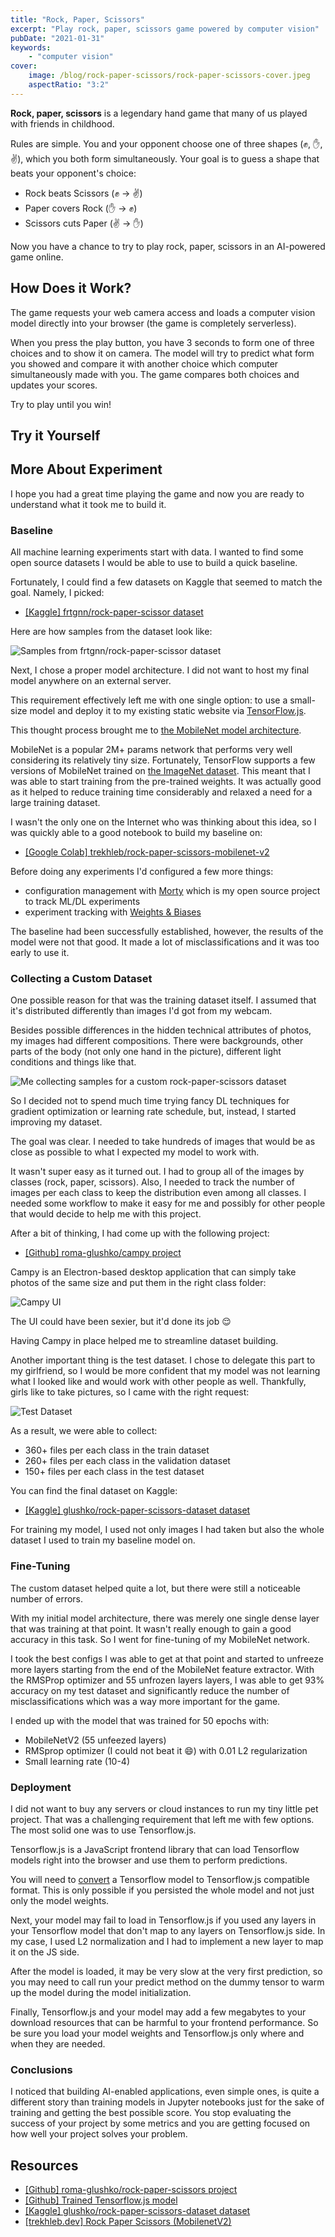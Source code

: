 ```yaml
---
title: "Rock, Paper, Scissors"
excerpt: "Play rock, paper, scissors game powered by computer vision"
pubDate: "2021-01-31"
keywords:
    - "computer vision"
cover:
    image: /blog/rock-paper-scissors/rock-paper-scissors-cover.jpeg
    aspectRatio: "3:2"
---
```


**Rock, paper, scissors** is a legendary hand game that many of us played with friends in childhood.

Rules are simple. You and your opponent choose one of three shapes (<span aria-label="rock figure" role="img">✊</span>, <span aria-label="paper figure" role="img">✋</span>, <span aria-label="scissors figure" role="img">✌️</span>), which you both form simultaneously. Your goal is to guess a shape that beats your opponent's choice:

- Rock beats Scissors (<span aria-label="rock figure" role="img">✊</span> → <span aria-label="beats scissors figure" role="img">✌️</span>)
- Paper covers Rock (<span aria-label="paper figure" role="img">✋</span> → <span aria-label="beats rock figure" role="img">✊</span>)
- Scissors cuts Paper (<span aria-label="scissors figure" role="img">✌️</span> → <span aria-label="beats paper figure" role="img">✋</span>)

Now you have a chance to try to play rock, paper, scissors in an AI-powered game online.
            
## How Does it Work?
            
The game requests your web camera access and loads a computer vision model directly into your browser (the game is completely serverless).

When you press the play button, you have 3 seconds to form one of three choices and to show it on camera. The model will try to predict what form you showed and compare it with another choice which computer simultaneously made with you. The game compares both choices and updates your scores.

Try to play until you win!

## Try it Yourself

<RockPaperScissorGame client:load />

## More About Experiment

I hope you had a great time playing the game and now you are ready to understand what it took me to build it.

### Baseline

All machine learning experiments start with data. I wanted to find some open source datasets I would be able to use to build a quick baseline.

Fortunately, I could find a few datasets on Kaggle that seemed to match the goal. Namely, I picked:

- [[Kaggle] frtgnn/rock-paper-scissor dataset](https://www.kaggle.com/frtgnn/rock-paper-scissor)

Here are how samples from the dataset look like:

![Samples from frtgnn/rock-paper-scissor dataset](/projects/rock-paper-scissors/rps-dataset-preview.png "frtgnn/rock-paper-scissor dataset")

Next, I chose a proper model architecture. I did not want to host my final model anywhere on an external server.

This requirement effectively left me with one single option: to use a small-size model and deploy it to my existing static website via [TensorFlow.js](https://www.tensorflow.org/js).

This thought process brought me to [the MobileNet model architecture](https://arxiv.org/abs/1704.04861).

MobileNet is a popular 2M+ params network that performs very well considering its relatively tiny size. Fortunately, TensorFlow supports a few versions of MobileNet trained on [the ImageNet dataset](https://www.image-net.org/). This meant that I was able to start training from the pre-trained weights. It was actually good as it helped to reduce training time considerably and relaxed a need for a large training dataset.

I wasn't the only one on the Internet who was thinking about this idea, so I was quickly able to a good notebook to build my baseline on:

- [[Google Colab] trekhleb/rock-paper-scissors-mobilenet-v2](https://colab.research.google.com/github/trekhleb/machine-learning-experiments/blob/master/experiments/rock_paper_scissors_mobilenet_v2/rock_paper_scissors_mobilenet_v2.ipynb)

Before doing any experiments I'd configured a few more things:

- configuration management with [Morty](https://github.com/roma-glushko/morty) which is my open source project to track ML/DL experiments
- experiment tracking with [Weights & Biases](https://wandb.com/)

The baseline had been successfully established, however, the results of the model were not that good. It made a lot of misclassifications and it was too early to use it.

### Collecting a Custom Dataset

One possible reason for that was the training dataset itself. I assumed that it's distributed differently than images I'd got from my webcam.

Besides possible differences in the hidden technical attributes of photos, my images had different compositions. There were backgrounds, other parts of the body (not only one hand in the picture), different light conditions and things like that.

![Me collecting samples for a custom rock-paper-scissors dataset](/projects/rock-paper-scissors/rps-custom-dataset.png "Me collecting samples for a custom rock-paper-scissors dataset")

So I decided not to spend much time trying fancy DL techniques for gradient optimization or learning rate schedule, but, instead, I started improving my dataset.

The goal was clear. I needed to take hundreds of images that would be as close as possible to what I expected my model to work with.

It wasn't super easy as it turned out. I had to group all of the images by classes (rock, paper, scissors). Also, I needed to track the number of images per each class to keep the distribution even among all classes. I needed some workflow to make it easy for me and possibly for other people that would decide to help me with this project.

After a bit of thinking, I had come up with the following project:

- [[Github] roma-glushko/campy project](https://github.com/roma-glushko/campy)

Campy is an Electron-based desktop application that can simply take photos of the same size and put them in the right class folder:

![Campy UI](/projects/rock-paper-scissors/campy.jpg "Campy UI")

The UI could have been sexier, but it'd done its job <span role="img">😌</span>

Having Campy in place helped me to streamline dataset building.

Another important thing is the test dataset. I chose to delegate this part to my girlfriend, so I would be more confident that my model was not learning what I looked like and would work with other people as well. Thankfully, girls like to take pictures, so I came with the right request:

![Test Dataset](/projects/rock-paper-scissors/rps-custom-test-dataset.png "Test Dataset")

As a result, we were able to collect:

- 360+ files per each class in the train dataset
- 260+ files per each class in the validation dataset
- 150+ files per each class in the test dataset

You can find the final dataset on Kaggle:

- [[Kaggle] glushko/rock-paper-scissors-dataset dataset](https://www.kaggle.com/glushko/rock-paper-scissors-dataset)

For training my model, I used not only images I had taken but also the whole dataset I used to train my baseline model on.

### Fine-Tuning

The custom dataset helped quite a lot, but there were still a noticeable number of errors.

With my initial model architecture, there was merely one single dense layer that was training at that point. It wasn't really enough to gain a good accuracy in this task. So I went for fine-tuning of my MobileNet network.

I took the best configs I was able to get at that point and started to unfreeze more layers starting from the end of the MobileNet feature extractor. With the RMSProp optimizer and 55 unfrozen layers
layers, I was able to get 93% accuracy on my test dataset and significantly reduce the number of misclassifications which was a way more important for the game.

I ended up with the model that was trained for 50 epochs with:

- MobileNetV2 (55 unfeezed layers)
- RMSprop optimizer (I could not beat it <span role="img">😄</span>) with 0.01 L2 regularization
- Small learning rate (10-4)

### Deployment

I did not want to buy any servers or cloud instances to run my tiny little pet project. That was a challenging requirement that left me with few options. The most solid one was to use Tensorflow.js.

Tensorflow.js is a JavaScript frontend library that can load Tensorflow models right into the browser and use them to perform predictions.

You will need to [convert](https://www.tensorflow.org/js/tutorials/conversion/import_keras) a Tensorflow model to Tensorflow.js compatible format. This is only possible if you persisted the whole model and not just only the model weights.

Next, your model may fail to load in Tensorflow.js if you used any layers in your Tensorflow model that don't map to any layers on Tensorflow.js side. In my case, I used L2 normalization and I had to implement a new layer to map it on the JS side.

After the model is loaded, it may be very slow at the very first prediction, so you may need to call run your predict method on the dummy tensor to warm up the model during the model initialization.

Finally, Tensorflow.js and your model may add a few megabytes to your download resources that can be harmful to your frontend performance. So be sure you load your model weights and Tensorflow.js only where and when they are needed.

### Conclusions

I noticed that building AI-enabled applications, even simple ones, is quite a different story than training models in Jupyter notebooks just for the sake of training and getting the best possible score. You stop evaluating the success of your project by some metrics and you are getting focused on how well your project solves your problem.

## Resources

- [[Github] roma-glushko/rock-paper-scissors project](https://github.com/roma-glushko/rock-paper-scissors)
- [[Github] Trained Tensorflow.js model](https://github.com/roma-glushko/romaglushko.com-lab/tree/master/rock-paper-scissors)
- [[Kaggle] glushko/rock-paper-scissors-dataset dataset](https://www.kaggle.com/glushko/rock-paper-scissors-dataset)
- [[trekhleb.dev] Rock Paper Scissors (MobilenetV2)](https://trekhleb.dev/machine-learning-experiments/#/experiments/RockPaperScissorsMobilenetV2)
